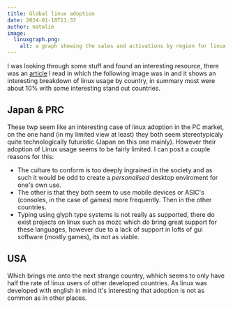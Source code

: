 ```yaml
---
title: Global linux adoption
date: 2024-01-18T11:37
author: natalie
image:
  linuxgraph.png:
    alt: a graph showing the sales and activations by region for linux
---
```


I was looking through some stuff and found an interesting resource, there was an
[article](https://github.com/a327ex/blog/issues/44) I read in which the following image
was in and it shows an interesting breakdown of linux usage by country, in summary most
were about 10% with some interesting stand out countries.

## Japan & PRC

These twp seem like an interesting case of linux adoption in the PC market, on the one
hand (in my limited view at least) they both seem stereotypicaly quite technologically
futuristic (Japan on this one mainly). However their adoption of Linux usage seems to be
fairly limited. I can posit a couple reasons for this:

- The culture to conform is too deeply ingrained in the society and as such it would be
  odd to create a _personalised_ desktop enviroment for one's own use.
- The other is that they both seem to use mobile devices or ASIC's (consoles, in the case
  of games) more frequently. Then in the other countries.
- Typing using glyph type systems is not really as supported, there do exist projects on
  linux such as mozc which do bring great support for these languages, however due to a
  lack of support in lofts of gui software (mostly games), its not as viable.

## USA

Which brings me onto the next strange country, whhich seems to only have half the rate of
linux users of other developed countries. As linux was developed with english in mind it's
interesting that adoption is not as common as in other places.
